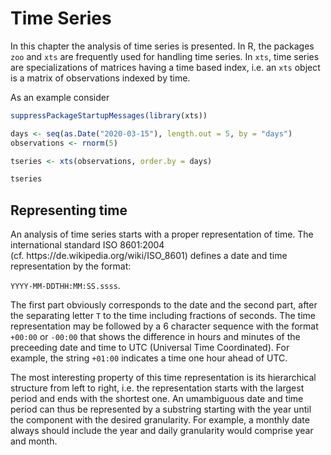 # Time Series

In this chapter the analysis of time series is presented. In R, the packages `zoo` and `xts` are frequently used for handling time series. In `xts`, time series are specializations of matrices having a time based index, i.e. an `xts` object is a matrix of observations indexed by time.

As an example consider
```r
suppressPackageStartupMessages(library(xts))

days <- seq(as.Date("2020-03-15"), length.out = 5, by = "days")
observations <- rnorm(5)

tseries <- xts(observations, order.by = days)

tseries
```
## Representing time

An analysis of time series starts with a proper representation of time. The international standard ISO 8601:2004 (cf. https://de.wikipedia.org/wiki/ISO_8601) defines a date and time representation by the format:

`YYYY-MM-DDTHH:MM:SS.ssss`.

The first part obviously corresponds to the date and the second part, after the separating letter `T` to the time including fractions of seconds. The time representation may be followed by a 6 character sequence with the format `+00:00` or `-00:00` that shows the difference in hours and minutes of the preceeding date and time to UTC (Universal Time Coordinated). For example, the string `+01:00` indicates a time one hour ahead of UTC.

The most interesting property of this time representation is its hierarchical structure from left to right, i.e. the representation starts with the largest period and ends with the shortest one. An umambiguous date and time period can thus be represented by a substring starting with the year until the component with the desired granularity. For example, a monthly date always should include the year and daily granularity would comprise year and month.



